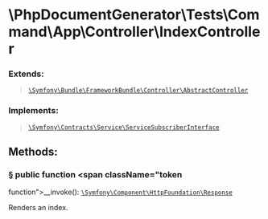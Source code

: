 
<Head><title>IndexController</title></Head>

# \PhpDocumentGenerator\Tests\Command\App\Controller\IndexController

### Extends:

> [`\Symfony\Bundle\FrameworkBundle\Controller\AbstractController`](https://symfony.com/doc/current/index.html)

### Implements:

> [`\Symfony\Contracts\Service\ServiceSubscriberInterface`](https://symfony.com/doc/current/index.html)

## Methods:

### <a className="anchor" href="#method-__invoke" id="method-__invoke">§</a> public function <span className="token
function">__invoke</span>(): <span className="token keyword">[`\Symfony\Component\HttpFoundation\Response`](https://symfony.com/doc/current/index.html)</span>

Renders an index.
